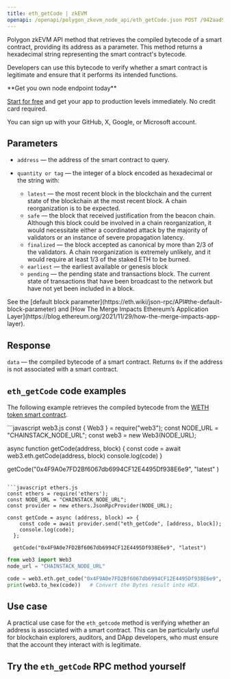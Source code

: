 ---
title: eth_getCode | zkEVM
openapi: /openapi/polygon_zkevm_node_api/eth_getCode.json POST /942aad90bb6a082676497030b81e40ba
---

Polygon zkEVM API method that retrieves the compiled bytecode of a smart contract, providing its address as a parameter. This method returns a hexadecimal string representing the smart contract's bytecode.

Developers can use this bytecode to verify whether a smart contract is legitimate and ensure that it performs its intended functions.

<Check>
**Get you own node endpoint today**

[Start for free](https://console.chainstack.com/) and get your app to production levels immediately. No credit card required.

You can sign up with your GitHub, X, Google, or Microsoft account.
</Check>


## Parameters

* `address` — the address of the smart contract to query.
* `quantity or tag` — the integer of a block encoded as hexadecimal or the string with:

  + `latest` — the most recent block in the blockchain and the current state of the blockchain at the most recent block. A chain reorganization is to be expected.
  + `safe` — the block that received justification from the beacon chain. Although this block could be involved in a chain reorganization, it would necessitate either a coordinated attack by the majority of validators or an instance of severe propagation latency.
  + `finalized` — the block accepted as canonical by more than 2/3 of the validators. A chain reorganization is extremely unlikely, and it would require at least 1/3 of the staked ETH to be burned.
  + `earliest` — the earliest available or genesis block
  + `pending` — the pending state and transactions block. The current state of transactions that have been broadcast to the network but have not yet been included in a block.

<Note>
See the [default block parameter](https://eth.wiki/json-rpc/API#the-default-block-parameter) and [How The Merge Impacts Ethereum’s Application Layer](https://blog.ethereum.org/2021/11/29/how-the-merge-impacts-app-layer).
</Note>


## Response

`data` — the compiled bytecode of a smart contract. Returns `0x` if the address is not associated with a smart contract.

## `eth_getCode` code examples

The following example retrieves the compiled bytecode from the [WETH token smart contract](https://zkevm.polygonscan.com/address/0x4F9A0e7FD2Bf6067db6994CF12E4495Df938E6e9#code).

<CodeGroup>
```javascript web3.js
const { Web3 } = require("web3");
const NODE_URL = "CHAINSTACK_NODE_URL";
const web3 = new Web3(NODE_URL);

async function getCode(address, block) {
  const code = await web3.eth.getCode(address, block)
  console.log(code)
 }
 
 getCode("0x4F9A0e7FD2Bf6067db6994CF12E4495Df938E6e9", "latest" )
```

```javascript ethers.js
const ethers = require('ethers');
const NODE_URL = "CHAINSTACK_NODE_URL";
const provider = new ethers.JsonRpcProvider(NODE_URL);

const getCode = async (address, block) => {
    const code = await provider.send("eth_getCode", [address, block]);
    console.log(code);
  };

  getCode("0x4F9A0e7FD2Bf6067db6994CF12E4495Df938E6e9", "latest")
```

```python web3.py
from web3 import Web3  
node_url = "CHAINSTACK_NODE_URL" 

code = web3.eth.get_code("0x4F9A0e7FD2Bf6067db6994CF12E4495Df938E6e9", "latest") 
print(web3.to_hex(code))   # Convert the Bytes result into HEX.
```
</CodeGroup>


## Use case

A practical use case for the `eth_getcode` method is verifying whether an address is associated with a smart contract. This can be particularly useful for blockchain explorers, auditors, and DApp developers, who must ensure that the account they interact with is legitimate.

## Try the `eth_getCode` RPC method yourself